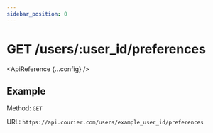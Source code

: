 ```yaml
---
sidebar_position: 0
---
```



# GET /users/:user_id/preferences

<ApiReference {...config} />

## Example

Method: `GET`

URL: `https://api.courier.com/users/example_user_id/preferences`
